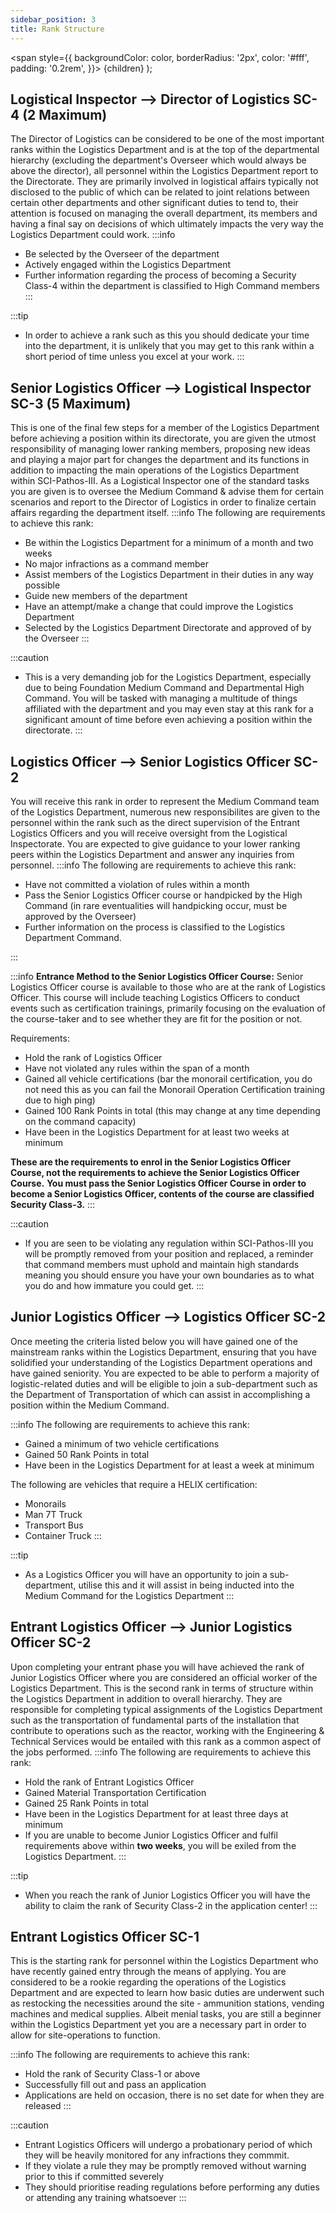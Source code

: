 ```yaml
---
sidebar_position: 3
title: Rank Structure
---
```


<span
style={{
      backgroundColor: color,
      borderRadius: '2px',
      color: '#fff',
      padding: '0.2rem',
    }}>
{children}
</span>
);

## Logistical Inspector --> Director of Logistics <Highlight color="#e13238">SC-4</Highlight> (2 Maximum)
The Director of Logistics can be considered to be one of the most important ranks within the Logistics Department and is at the top of the departmental hierarchy (excluding the department's Overseer which would always be above the director), all personnel within the Logistics Department report to the Directorate. They are primarily involved in logistical affairs typically not disclosed to the public of which can be related to joint relations between certain other departments and other significant duties to tend to, their attention is focused on managing the overall department, its members and having a final say on decisions of which ultimately impacts the very way the Logistics Department could work.
:::info
- Be selected by the Overseer of the department
- Actively engaged within the Logistics Department
- Further information regarding the process of becoming a Security Class-4 within the department is classified to High Command members
:::

:::tip
- In order to achieve a rank such as this you should dedicate your time into the department, it is unlikely that you may get to this rank within a short period of time unless you excel at your work.
:::

## Senior Logistics Officer --> Logistical Inspector <Highlight color="#0084ff">SC-3</Highlight> (5 Maximum)
This is one of the final few steps for a member of the Logistics Department before achieving a position within its directorate, you are given the utmost responsibility of managing lower ranking members, proposing new ideas and playing a major part for changes the department and its functions in addition to impacting the main operations of the Logistics Department within SCI-Pathos-III. As a Logistical Inspector one of the standard tasks you are given is to oversee the Medium Command & advise them for certain scenarios and report to the Director of Logistics in order to finalize certain affairs regarding the department itself.
:::info
The following are requirements to achieve this rank:
- Be within the Logistics Department for a minimum of a month and two weeks
- No major infractions as a command member 
- Assist members of the Logistics Department in their duties in any way possible
- Guide new members of the department
- Have an attempt/make a change that could improve the Logistics Department
- Selected by the Logistics Department Directorate and approved of by the Overseer
:::

:::caution
- This is a very demanding job for the Logistics Department, especially due to being Foundation Medium Command and Departmental High Command. You will be tasked with managing a multitude of things affiliated with the department and you may even stay at this rank for a significant amount of time before even achieving a position within the directorate.
:::

## Logistics Officer --> Senior Logistics Officer <Highlight color="#3dae72">SC-2</Highlight>
You will receive this rank in order to represent the Medium Command team of the Logistics Department, numerous new responsibilites are given to the personnel within the rank such as the direct supervision of the Entrant Logistics Officers and you will receive oversight from the Logistical Inspectorate. You are expected to give guidance to your lower ranking peers within the Logistics Department and answer any inquiries from personnel.
:::info
The following are requirements to achieve this rank:
- Have not committed a violation of rules within a month 
- Pass the Senior Logistics Officer course or handpicked by the High Command (in rare eventualities will handpicking occur, must be approved by the Overseer)
- Further information on the process is classified to the Logistics Department Command.

:::

:::info
**Entrance Method to the Senior Logistics Officer Course:**
Senior Logistics Officer course is available to those who are at the rank of Logistics Officer. This course will include teaching Logistics Officers to conduct events such as certification trainings, primarily focusing on the evaluation of the course-taker and to see whether they are fit for the position or not.

Requirements:
- Hold the rank of Logistics Officer
- Have not violated any rules within the span of a month
- Gained all vehicle certifications  (bar the monorail certification, you do not need this as you can fail the Monorail Operation Certification training due to high ping)
- Gained 100 Rank Points in total (this may change at any time depending on the command capacity)
- Have been in the Logistics Department for at least two weeks at minimum

**These are the requirements to enrol in the Senior Logistics Officer Course, not the requirements to achieve the Senior Logistics Officer Course.**
**You must pass the Senior Logistics Officer Course in order to become a Senior Logistics Officer, contents of the course are classified Security Class-3.**
:::

:::caution
- If you are seen to be violating any regulation within SCI-Pathos-III you will be promptly removed from your position and replaced, a reminder that command members must uphold and maintain high standards meaning you should ensure you have your own boundaries as to what you do and how immature you could get.
:::

## Junior Logistics Officer --> Logistics Officer <Highlight color="#3dae72">SC-2</Highlight>
Once meeting the criteria listed below you will have gained one of the mainstream ranks within the Logistics Department, ensuring that you have solidified your understanding of the Logistics Department operations and have gained seniority. You are expected to be able to perform a majority of logistic-related duties and will be eligible to join a sub-department such as the Department of Transportation of which can assist in accomplishing a position within the Medium Command.

:::info
The following are requirements to achieve this rank:
- Gained a minimum of two vehicle certifications 
- Gained 50 Rank Points in total 
- Have been in the Logistics Department for at least a week at minimum


The following are vehicles that require a HELIX certification:

- Monorails
- Man 7T Truck
- Transport Bus
- Container Truck
:::

:::tip
- As a Logistics Officer you will have an opportunity to join a sub-department, utilise this and it will assist in being inducted into the Medium Command for the Logistics Department
:::

## Entrant Logistics Officer --> Junior Logistics Officer <Highlight color="#3dae72">SC-2</Highlight>
Upon completing your entrant phase you will have achieved the rank of Junior Logistics Officer where you are considered an official worker of the Logistics Department. This is the second rank in terms of structure within the Logistics Department in addition to overall hierarchy. They are responsible for completing typical assignments of the Logistics Department such as the transportation of fundamental parts of the installation that contribute to operations such as the reactor, working with the Engineering & Technical Services would be entailed with this rank as a common aspect of the jobs performed.
:::info
The following are requirements to achieve this rank:
- Hold the rank of Entrant Logistics Officer
- Gained Material Transportation Certification
- Gained 25 Rank Points in total
- Have been in the Logistics Department for at least three days at minimum
- If you are unable to become Junior Logistics Officer and fulfil requirements above within **two weeks**, you will be exiled from the Logistics Department.
:::

:::tip
- When you reach the rank of Junior Logistics Officer you will have the ability to claim the rank of Security Class-2 in the application center!
:::

## Entrant Logistics Officer <Highlight color="#adecd0">SC-1</Highlight>
This is the starting rank for personnel within the Logistics Department who have recently gained entry through the means of applying. You are considered to be a rookie regarding the operations of the Logistics Department and are expected to learn how basic duties are underwent such as restocking the necessities around the site - ammunition stations, vending machines and medical supplies. Albeit menial tasks, you are still a beginner within the Logistics Department yet you are a necessary part in order to allow for site-operations to function.

:::info
The following are requirements to achieve this rank:
- Hold the rank of Security Class-1 or above
- Successfully fill out and pass an application
- Applications are held on occasion, there is no set date for when they are released
:::

:::caution
- Entrant Logistics Officers will undergo a probationary period of which they will be heavily monitored for any infractions they commmit.
- If they violate a rule they may be promptly removed without warning prior to this if committed severely
- They should prioritise reading regulations before performing any duties or attending any training whatsoever
:::
